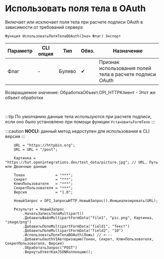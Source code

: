 ﻿---
sidebar_position: 3
description: Использовать поля тела в OAuth  и другие функции для работы с HTTP-клиент в Открытом пакете интеграций - бесплатной open-source библиотеке интеграций для 1С:Предприятие 8, OneScript и CLI
keywords: [1C, 1С, 1С:Предприятие, 1С:Предприятие 8.3, API, Интеграция, Сервисы, Обмен, OneScript, CLI, HTTP-клиент]
---


# Использовать поля тела в OAuth 
 Включает или исключает поля тела при расчете подписи OAuth в зависимости от требований сервера



`Функция ИспользоватьПоляТелаВOAuth(Знач Флаг) Экспорт`

  | Параметр | CLI опция | Тип | Обяз. | Назначение |
  |-|-|-|-|-|
  | Флаг | - | Булево | &#x2714; | Признак использования полей тела в расчете подписи OAuth |

  
  Возвращаемое значение:   ОбработкаОбъект.OPI_HTTPКлиент -  Этот же объект обработки

<br/>

:::tip
По умолчанию данные тела используются при расчете подписи, если оно было установлено при помощи функции `УстановитьFormТело`
:::

:::caution
**NOCLI:** данный метод недоступен для использования в CLI версии
:::
<br/>



```bsl title="Пример использования для 1С:Предприятие/OneScript"
    URL = "https://httpbin.org";
    URL = URL + "/post";

    Картинка = "https://hut.openintegrations.dev/test_data/picture.jpg"; // URL, Путь или Двоичные данные

    Токен              = "***";
    Секрет             = "***";
    КлючПользователя   = "***";
    СекретПользователя = "***";
    Версия             = "1.0";

    НовыйЗапрос = OPI_ЗапросыHTTP.НовыйЗапрос().Инициализировать(URL);

    Результат = НовыйЗапрос
        .НачатьЗаписьТелаMultipart()
        .ДобавитьФайлMultipartFormData("file1", "pic.png", Картинка, "image/png")
        .ДобавитьПолеMultipartFormData("field1", "Текст")
        .ДобавитьПолеMultipartFormData("field2", "10")
        .ИспользоватьПоляТелаВOAuth(Ложь) // <---
        .ДобавитьOauthV1Авторизацию(Токен, Секрет, КлючПользователя, СекретПользователя, Версия)
        .ОбработатьЗапрос("POST")
        .ВернутьОтветКакJSONКоллекцию();
```
    




